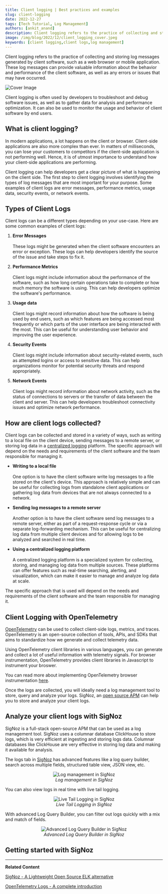 ```yaml
---
title: Client logging | Best practices and examples
slug: client-logging
date: 2022-12-27
tags: [Tech Tutorial, Log Management]
authors: [ankit_anand]
description: Client logging refers to the practice of collecting and storing log messages generated by client software, such as a web browser or mobile application...
image: /img/blog/2022/12/client_logging_cover.jpeg
keywords: [client logging,client logs,log management]
---
```


Client logging refers to the practice of collecting and storing log messages generated by client software, such as a web browser or mobile application. These log messages can provide valuable information about the behavior and performance of the client software, as well as any errors or issues that may have occurred.



![Cover Image](/img/blog/2022/12/client_logging_cover.webp)

Client logging is often used by developers to troubleshoot and debug software issues, as well as to gather data for analysis and performance optimization. It can also be used to monitor the usage and behavior of client software by end users.

## What is client logging?

In modern applications, a lot happens on the client or browser. Client-side applications are also more complex than ever. In matters of milliseconds, you can lose your customers to competitors if the client-side application is not performing well. Hence, it is of utmost importance to understand how your client-side applications are performing.

Client logging can help developers get a clear picture of what is happening on the client side. The first step to client logging involves identifying the types of log messages that are most important for your purpose. Some examples of client logs are error messages, performance metrics, usage data, security events, or network events.

## Types of Client Logs

Client logs can be a different types depending on your use-case. Here are some common examples of client logs:

1. **Error Messages**<br></br>
These logs might be generated when the client software encounters an error or exception. These logs can help developers identify the source of the issue and take steps to fix it.

2. **Performance Metrics**<br></br>
Client logs might include information about the performance of the software, such as how long certain operations take to complete or how much memory the software is using. This can help developers optimize the software's performance.

3. **Usage data**<br></br>
Client logs might record information about how the software is being used by end users, such as which features are being accessed most frequently or which parts of the user interface are being interacted with the most. This can be useful for understanding user behavior and improving the user experience.

4. **Security Events**<br></br>
Client logs might include information about security-related events, such as attempted logins or access to sensitive data. This can help organizations monitor for potential security threats and respond appropriately.

5. **Network Events**<br></br>
Client logs might record information about network activity, such as the status of connections to servers or the transfer of data between the client and server. This can help developers troubleshoot connectivity issues and optimize network performance.

## How are client logs collected?

Client logs can be collected and stored in a variety of ways, such as writing to a local file on the client device, sending messages to a remote server, or storing log data in a [centralized logging](https://signoz.io/blog/centralized-logging/) platform. The specific approach will depend on the needs and requirements of the client software and the team responsible for managing it.

- **Writing to a local file**<br></br>
One option is to have the client software write log messages to a file stored on the client's device. This approach is relatively simple and can be useful for collecting logs from standalone client applications or gathering log data from devices that are not always connected to a network.

- **Sending log messages to a remote server**<br></br>
Another option is to have the client software send log messages to a remote server, either as part of a request-response cycle or via a separate log-forwarding mechanism. This can be useful for centralizing log data from multiple client devices and for allowing logs to be analyzed and searched in real time.

- **Using a centralized logging platform**<br></br>
A centralized logging platform is a specialized system for collecting, storing, and managing log data from multiple sources. These platforms can offer features such as real-time searching, alerting, and visualization, which can make it easier to manage and analyze log data at scale.

The specific approach that is used will depend on the needs and requirements of the client software and the team responsible for managing it.

## Client Logging with OpenTelemetry

[OpenTelemetry](https://signoz.io/blog/what-is-opentelemetry/) can be used to collect client-side logs, metrics, and traces. OpenTelemetry is an open-source collection of tools, APIs, and SDKs that aims to standardize how we generate and collect telemetry data.

Using OpenTelemetry client libraries in various languages, you can generate and collect a lot of useful information with telemetry signals. For browser instrumentation, OpenTelemetry provides client libraries in Javascript to instrument your broswer.

You can read more about implementing OpenTelemetry browser instrumentation [here](https://opentelemetry.io/docs/instrumentation/js/getting-started/browser/).

Once the logs are collected, you will ideally need a log management tool to store, query and analyze your logs. SigNoz, an [open source APM](https://signoz.io/application-performance-monitoring/) can help you to store and analyze your client logs.

## Analyze your client logs with SigNoz

SigNoz is a full-stack open-source APM that can be used as a log management tool. SigNoz uses a columnar database ClickHouse to store logs, which is very efficient at ingesting and storing logs data. Columnar databases like ClickHouse are very effective in storing log data and making it available for analysis.

The logs tab in [SigNoz](https://signoz.io/docs/introduction/) has advanced features like a log query builder, search across multiple fields, structured table view, JSON view, etc.

<figure data-zoomable align='center'>
    <img src="/img/blog/common/signoz_logs.webp" alt="Log management in SigNoz"/>
    <figcaption><i>Log management in SigNoz</i></figcaption>
</figure>



You can also view logs in real time with live tail logging.

<figure data-zoomable align='center'>
    <img src="/img/blog/2022/10/signoz_live_logs.webp" alt="Live Tail Logging in SigNoz"/>
    <figcaption><i>Live Tail Logging in SigNoz</i></figcaption>
</figure>



With advanced Log Query Builder, you can filter out logs quickly with a mix and match of fields.

<figure data-zoomable align='center'>
    <img src="/img/blog/2022/10/signoz_log_query_builder.webp" alt="Advanced Log Query Builder in SigNoz"/>
    <figcaption><i>Advanced Log Query Builder in SigNoz</i></figcaption>
</figure>



## Getting started with SigNoz

<GetStartedSigNoz />

---

**Related Content**

[SigNoz - A Lightweight Open Source ELK alternative](https://signoz.io/blog/elk-alternative-open-source/)

[OpenTelemetry Logs - A complete introduction](https://signoz.io/blog/opentelemetry-logs/)